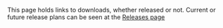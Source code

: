 This page holds links to downloads, whether released or not. Current or future release plans can be seen at the [[Releases|Releases page]]